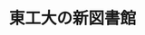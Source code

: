 ﻿---
title: "東工大の新図書館"
category: "その他"
vol: "72"
interviewee: ""
url: ""
tags: []
pdf: "72-2-konishi.pdf"
career: ""
preface: "去る２月に新図書館が無事竣工しました。新図 書館は、５月 30 日に地上の学習エリアのオープ ン、９月 26 日に地下の図書館エリアを含めた全 館のグランドオープンが予定されています。本号 の特別企画では、新図書館が建設された経緯・設 計上の特徴・館内の各種設備を紹介します。"
---
